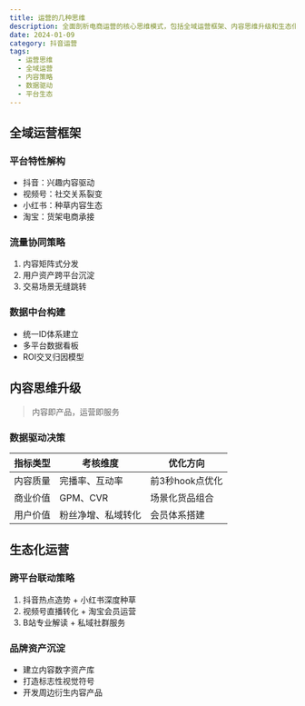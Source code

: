 ```yaml
---
title: 运营的几种思维
description: 全面剖析电商运营的核心思维模式，包括全域运营框架、内容思维升级和生态化运营策略的系统分析
date: 2024-01-09
category: 抖音运营
tags:
  - 运营思维
  - 全域运营
  - 内容策略
  - 数据驱动
  - 平台生态
---
```


## 全域运营框架

### 平台特性解构

- 抖音：兴趣内容驱动
- 视频号：社交关系裂变
- 小红书：种草内容生态
- 淘宝：货架电商承接

### 流量协同策略

1. 内容矩阵式分发
2. 用户资产跨平台沉淀
3. 交易场景无缝跳转

### 数据中台构建

- 统一ID体系建立
- 多平台数据看板
- ROI交叉归因模型

## 内容思维升级

> 内容即产品，运营即服务

### 数据驱动决策

| 指标类型 | 考核维度           | 优化方向        |
| -------- | ------------------ | --------------- |
| 内容质量 | 完播率、互动率     | 前3秒hook点优化 |
| 商业价值 | GPM、CVR           | 场景化货品组合  |
| 用户价值 | 粉丝净增、私域转化 | 会员体系搭建    |

## 生态化运营

### 跨平台联动策略

1. 抖音热点造势 + 小红书深度种草
2. 视频号直播转化 + 淘宝会员运营
3. B站专业解读 + 私域社群服务

### 品牌资产沉淀

- 建立内容数字资产库
- 打造标志性视觉符号
- 开发周边衍生内容产品
